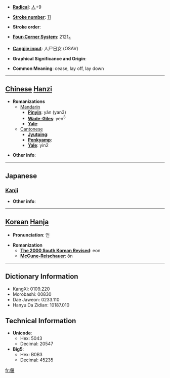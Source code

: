 * '''[[Wiktionary:Chinese radical index| Radical]]''': [[Wiktionary:Chinese radical index 人|人]]+9

* '''[[Wiktionary:Chinese total strokes index|Stroke number]]''': [[Wiktionary:Chinese total strokes index 11|11]]

* '''Stroke order''': 

* '''[[Wiktionary:Chinese four corner index|Four-Corner System]]''': 2121<sub>4</sub>

* '''[[Wiktionary:Chinese Cangjie index|Cangjie input]]''': 人尸日女 (OSAV)

* '''Graphical Significance and Origin''': 

* '''Common Meaning''': cease, lay off, lay down

----

== [[Chinese]] [[Hanzi]] ==

* '''Romanizations'''
** [[Mandarin]]
*** '''[[Pinyin]]''': yǎn (yan3)
*** '''[[Wade-Giles]]''': yen<sup>3</sup>
*** '''[[Yale]]''': 
**[[Cantonese]]
***'''[[Jyutping]]''':
***'''[[Penkyamp]]''': 
***'''[[Yale]]''': yin2

* '''Other info''': 

----

==Japanese==
===[[Kanji]]===
{{kanji|on readings=[[えん]] (en)|kun readings=[[ふせる]] (fuseru), [[やすむ]] (yasumu)}}

* '''Other info''':  

----

== [[Korean]] [[Hanja]] ==

* '''Pronunciation''': 언

* '''Romanization'''
** '''[[The 2000 South Korean Revised Romanization|The 2000 South Korean Revised]]''': eon
** '''[[McCune-Reischauer]]''': ŏn

----

== Dictionary Information ==

* KangXi: 0109.220
* Morobashi: 00830
* Dae Jaweon: 0233.110
* Hanyu Da Zidian: 10187.010

== Technical Information ==

* '''Unicode''':
** Hex: 5043
** Decimal: 20547
* '''Big5''':
** Hex: B0B3
** Decimal: 45235

[[fr:偃]]